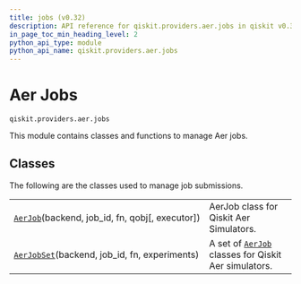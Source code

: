 ```yaml
---
title: jobs (v0.32)
description: API reference for qiskit.providers.aer.jobs in qiskit v0.32
in_page_toc_min_heading_level: 2
python_api_type: module
python_api_name: qiskit.providers.aer.jobs
---
```


<span id="module-qiskit.providers.aer.jobs" />

<span id="aer-jobs-qiskit-providers-aer-jobs" />

# Aer Jobs

`qiskit.providers.aer.jobs`

This module contains classes and functions to manage Aer jobs.

## Classes

The following are the classes used to manage job submissions.

|                                                                                                                             |                                                                                                                             |
| --------------------------------------------------------------------------------------------------------------------------- | --------------------------------------------------------------------------------------------------------------------------- |
| [`AerJob`](qiskit.providers.aer.jobs.AerJob "qiskit.providers.aer.jobs.AerJob")(backend, job\_id, fn, qobj\[, executor])    | AerJob class for Qiskit Aer Simulators.                                                                                     |
| [`AerJobSet`](qiskit.providers.aer.jobs.AerJobSet "qiskit.providers.aer.jobs.AerJobSet")(backend, job\_id, fn, experiments) | A set of [`AerJob`](qiskit.providers.aer.jobs.AerJob "qiskit.providers.aer.jobs.AerJob") classes for Qiskit Aer simulators. |

